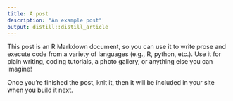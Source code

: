 ```yaml
---
title: A post
description: "An example post"
output: distill::distill_article
---
```


This post is an R Markdown document, so you can use it to write prose and execute code from a variety of languages (e.g., R, python, etc.). Use it for plain writing, coding tutorials, a photo gallery, or anything else you can imagine!

Once you're finished the post, knit it, then it will be included in your site when you build it next.
